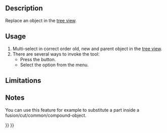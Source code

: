 <languages/>
<translate>

<!--T:7-->
{{Docnav
|
|[[OpenSCAD_RemoveSubtree|Remove Subtree]]
|[[OpenSCAD_Workbench|OpenSCAD]]
|IconL=
|IconR=OpenSCAD_RemoveSubtree.svg
|IconC=Workbench_OpenSCAD.svg
}}

<!--T:1-->
{{GuiCommand
|Name=OpenSCAD ReplaceObject‏‎
|MenuLocation=OpenSCAD → Replace Object
|Workbenches=[[OpenSCAD_Workbench|OpenSCAD]]
}}

==Description== <!--T:11--> 

<!--T:2-->
Replace an object in the [[Tree_view|tree view]].

==Usage== <!--T:12--> 

<!--T:3-->
# Multi-select in correct order old, new and parent object in the [[Tree_view|tree view]].
# There are several ways to invoke the tool:
#* Press the {{Button|[[Image:OpenSCAD_ReplaceObject.svg|16px]] [[OpenSCAD_ReplaceObject|Replace Object]]}} button.
#* Select the {{MenuCommand|OpenSCAD → [[Image:OpenSCAD_ReplaceObject.svg|16px]] Replace Object}} option from the menu.

==Limitations== <!--T:4-->


==Notes== <!--T:13--> 

<!--T:5-->
You can use this feature for example to substitute a part inside a fusion/cut/common/compound-object.


<!--T:8-->
{{Docnav
|
|[[OpenSCAD_RemoveSubtree|Remove Subtree]]
|[[OpenSCAD_Workbench|OpenSCAD]]
|IconL=
|IconR=OpenSCAD_RemoveSubtree.svg
|IconC=Workbench_OpenSCAD.svg
}}

</translate>
{{OpenSCAD_Tools_navi{{#translation:}}}}
{{Userdocnavi{{#translation:}}}}